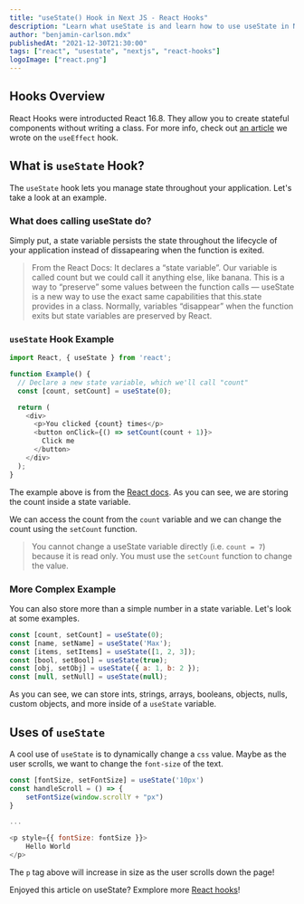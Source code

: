 ```yaml
---
title: "useState() Hook in Next JS - React Hooks"
description: "Learn what useState is and learn how to use useState in Next JS by coding some examples."
author: "benjamin-carlson.mdx"
publishedAt: "2021-12-30T21:30:00"
tags: ["react", "usestate", "nextjs", "react-hooks"]
logoImage: ["react.png"]
---
```


## Hooks Overview

React Hooks were introducted React 16.8. They allow you to create stateful components without writing a class. For more info, check out [an article](using-react-useeffect) we wrote on the `useEffect` hook.

## What is `useState` Hook?

The `useState` hook lets you manage state throughout your application. Let's take a look at an example.

### What does calling useState do?

Simply put, a state variable persists the state throughout the lifecycle of your application instead of dissapearing when the function is exited.

> From the React Docs:  It declares a “state variable”. Our variable is called count but we could call it anything else, like banana. This is a way to “preserve” some values between the function calls — useState is a new way to use the exact same capabilities that this.state provides in a class. Normally, variables “disappear” when the function exits but state variables are preserved by React.

### `useState` Hook Example

```javascript
import React, { useState } from 'react';

function Example() {
  // Declare a new state variable, which we'll call "count"
  const [count, setCount] = useState(0);

  return (
    <div>
      <p>You clicked {count} times</p>
      <button onClick={() => setCount(count + 1)}>
        Click me
      </button>
    </div>
  );
}
```

The example above is from the [React docs](https://reactjs.org/docs/hooks-state.html). As you can see, we are storing the count inside a state variable.

We can access the count from the `count` variable and we can change the count using the `setCount` function.

> You cannot change a useState variable directly (i.e. `count = 7`) because it is read only. You must use the `setCount` function to change the value.

### More Complex Example

You can also store more than a simple number in a state variable. Let's look at some examples.

```javascript
const [count, setCount] = useState(0);
const [name, setName] = useState('Max');
const [items, setItems] = useState([1, 2, 3]);
const [bool, setBool] = useState(true);
const [obj, setObj] = useState({ a: 1, b: 2 });
const [null, setNull] = useState(null);
```

As you can see, we can store ints, strings, arrays, booleans, objects, nulls, custom objects, and more inside of a `useState` variable.

## Uses of `useState`

A cool use of `useState` is to dynamically change a `css` value. Maybe as the user scrolls, we want to change the `font-size` of the text.

```javascript
const [fontSize, setFontSize] = useState('10px')
const handleScroll = () => {
    setFontSize(window.scrollY + "px")
}

...

<p style={{ fontSize: fontSize }}>
    Hello World
</p>
```

The `p` tag above will increase in size as the user scrolls down the page!

Enjoyed this article on useState? Exmplore more [React hooks](/tags/react-hooks)!